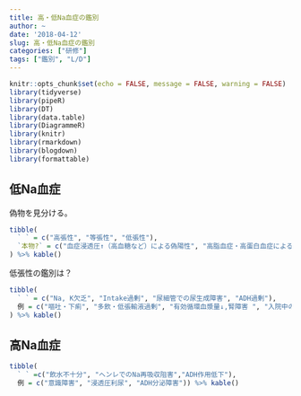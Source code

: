 ```yaml
---
title: 高・低Na血症の鑑別
author: ~
date: '2018-04-12'
slug: 高・低Na血症の鑑別
categories: ["研修"]
tags: ["鑑別", "L/D"]
---
```



```r
knitr::opts_chunk$set(echo = FALSE, message = FALSE, warning = FALSE)
library(tidyverse)
library(pipeR)
library(DT)
library(data.table)
library(DiagrammeR)
library(knitr)
library(rmarkdown)
library(blogdown)
library(formattable)
```

## 低Na血症

偽物を見分ける。

```r
tibble(
  ` ` = c("高張性", "等張性", "低張性"), 
  `本物?` = c("血症浸透圧↑（高血糖など）による偽陽性", "高脂血症・高蛋白血症による偽陽性", "本物") 
) %>% kable()
```

低張性の鑑別は？

```r
tibble(
  ` ` = c("Na, K欠乏", "Intake過剰", "尿細管での尿生成障害", "ADH過剰"),
  例 = c("嘔吐・下痢", "多飲・低張輸液過剰", "有効循環血漿量↓,腎障害 ", "入院中のストレス, SIADH")
) %>% kable()
```

## 高Na血症

```r
tibble(
  ` ` =c("飲水不十分", "ヘンレでのNa再吸収阻害","ADH作用低下"),
  例 = c("意識障害", "浸透圧利尿", "ADH分泌障害")) %>% kable()
```

